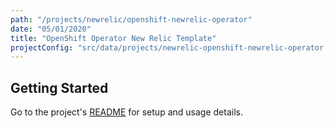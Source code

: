 ```yaml
---
path: "/projects/newrelic/openshift-newrelic-operator"
date: "05/01/2020"
title: "OpenShift Operator New Relic Template"
projectConfig: "src/data/projects/newrelic-openshift-newrelic-operator.json"
---
```


## Getting Started

Go to the project's [README](https://github.com/newrelic/openshift-newrelic-operator#readme) for setup and usage details.





